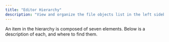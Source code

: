 ```yaml
---
title: "Editor Hierarchy"
description: "View and organize the file objects list in the left sidebar, aka the Hierarchy"
---
```




<Accordion title="Anatomy of the Hierarchy" defaultOpen={false}>
  An item in the hierarchy is composed of seven elements. Below is a description of each, and where to find them.&#x20;
</Accordion>